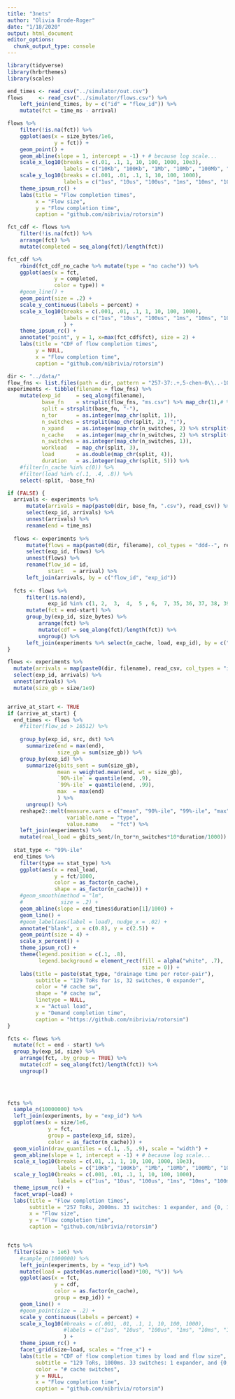 ```yaml
---
title: "3nets"
author: "Olivia Brode-Roger"
date: "1/18/2020"
output: html_document
editor_options: 
  chunk_output_type: console
---
```


```r
library(tidyverse)
library(hrbrthemes)
library(scales)
```

```r
end_times <- read_csv("../simulator/out.csv")
flows     <- read_csv("../simulator/flows.csv") %>%
    left_join(end_times, by = c("id" = "flow_id")) %>% 
    mutate(fct = time_ms - arrival)

flows %>%
    filter(!is.na(fct)) %>% 
    ggplot(aes(x = size_bytes/1e6,
               y = fct)) +
    geom_point() +
    geom_abline(slope = 1, intercept = -1) + # because log scale...
    scale_x_log10(breaks = c(.01, .1, 1, 10, 100, 1000, 10e3),
                  labels = c("10Kb", "100Kb", "1Mb", "10Mb", "100Mb", "1Gb", "10Gb")) +
    scale_y_log10(breaks = c(.001, .01, .1, 1, 10, 100, 1000),
                  labels = c("1us", "10us", "100us", "1ms", "10ms", "100ms", "1s")) +
    theme_ipsum_rc() +
    labs(title = "Flow completion times",
         x = "Flow size",
         y = "Flow completion time",
         caption = "github.com/nibrivia/rotorsim")
```

```r
fct_cdf <- flows %>% 
    filter(!is.na(fct)) %>% 
    arrange(fct) %>% 
    mutate(completed = seq_along(fct)/length(fct))

fct_cdf %>%
    rbind(fct_cdf_no_cache %>% mutate(type = "no cache")) %>% 
    ggplot(aes(x = fct,
               y = completed,
               color = type)) +
    #geom_line() +
    geom_point(size = .2) +
    scale_y_continuous(labels = percent) +
    scale_x_log10(breaks = c(.001, .01, .1, 1, 10, 100, 1000),
                  labels = c("1us", "10us", "100us", "1ms", "10ms", "100ms", "1s")
                  ) +
    theme_ipsum_rc() +
    annotate("point", y = 1, x=max(fct_cdf$fct), size = 2) +
    labs(title = "CDF of flow completion times",
         y = NULL,
         x = "Flow completion time",
         caption = "github.com/nibrivia/rotorsim")
```

```r
dir <- "../data/"
flow_fns <- list.files(path = dir, pattern = "257-37:.+,5-chen-0\\..-1000ms.csv")
experiments <- tibble(filename = flow_fns) %>%
    mutate(exp_id     = seq_along(filename),
           base_fn    = strsplit(flow_fns, "ms.csv") %>% map_chr(1),# %>% strsplit("drain-") %>% map_chr(2) ,
           split = strsplit(base_fn, "-"),
           n_tor      = as.integer(map_chr(split, 1)),
           n_switches = strsplit(map_chr(split, 2), ":"),
           n_xpand    = as.integer(map_chr(n_switches, 2) %>% strsplit(., ",") %>% map(2)),
           n_cache    = as.integer(map_chr(n_switches, 2) %>% strsplit(., ",") %>% map(1)),
           n_switches = as.integer(map_chr(n_switches, 1)),
           workload   = map_chr(split, 3),
           load       = as.double(map_chr(split, 4)),
           duration   = as.integer(map_chr(split, 5))) %>% 
    #filter(n_cache %in% c(0)) %>% 
    #filter(load %in% c(.1, .4, .8)) %>% 
    select(-split, -base_fn)

if (FALSE) {
  arrivals <- experiments %>% 
      mutate(arrivals = map(paste0(dir, base_fn, ".csv"), read_csv)) %>% 
      select(exp_id, arrivals) %>% 
      unnest(arrivals) %>% 
      rename(end = time_ms)
  
  flows <- experiments %>% 
      mutate(flows = map(paste0(dir, filename), col_types = "ddd--", read_csv)) %>% 
      select(exp_id, flows) %>% 
      unnest(flows) %>% 
      rename(flow_id = id,
             start   = arrival) %>% 
      left_join(arrivals, by = c("flow_id", "exp_id"))
  
  fcts <- flows %>% 
      filter(!is.na(end),
             exp_id %in% c(1, 2,  3,  4,  5 , 6,  7, 35, 36, 37, 38, 39, 40, 41)) %>% 
      mutate(fct = end-start) %>% 
      group_by(exp_id, size_bytes) %>% 
          arrange(fct) %>% 
          mutate(cdf = seq_along(fct)/length(fct)) %>% 
          ungroup() %>% 
      left_join(experiments %>% select(n_cache, load, exp_id), by = c("exp_id"))
}

flows <- experiments %>% 
  mutate(arrivals = map(paste0(dir, filename), read_csv, col_types = "iciidddd")) %>% 
  select(exp_id, arrivals) %>% 
  unnest(arrivals) %>% 
  mutate(size_gb = size/1e9)


arrive_at_start <- TRUE
if (arrive_at_start) {
  end_times <- flows %>%
    #filter(flow_id > 16512) %>%
    
    group_by(exp_id, src, dst) %>% 
      summarize(end = max(end),
                size_gb = sum(size_gb)) %>% 
    group_by(exp_id) %>%
      summarize(gbits_sent = sum(size_gb),
                mean = weighted.mean(end, wt = size_gb),
                `90%-ile` = quantile(end, .9),
                `99%-ile` = quantile(end, .99),
                max  = max(end)
                ) %>%
      ungroup() %>% 
    reshape2::melt(measure.vars = c("mean", "90%-ile", "99%-ile", "max"),
                   variable.name = "type",
                   value.name    = "fct") %>% 
    left_join(experiments) %>%
    mutate(real_load = gbits_sent/(n_tor*n_switches*10*duration/1000))
    
  stat_type <- "99%-ile"
  end_times %>% 
    filter(type == stat_type) %>% 
    ggplot(aes(x = real_load,
               y = fct/1000,
               color = as_factor(n_cache),
               shape = as_factor(n_cache))) +
    #geom_smooth(method = "lm",
    #            size = .2) +
    geom_abline(slope = end_times$duration[1]/1000) +
    geom_line() +
    #geom_label(aes(label = load), nudge_x = .02) +
    annotate("blank", x = c(0.8), y = c(2.5)) +
    geom_point(size = 4) +
    scale_x_percent() +
    theme_ipsum_rc() +
    theme(legend.position = c(.1, .8),
          legend.background = element_rect(fill = alpha("white", .7),
                                           size = 0)) +
    labs(title = paste(stat_type, "drainage time per rotor-pair"),
         subtitle = "129 ToRs for 1s, 32 switches, 0 expander",
         color = "# cache sw",
         shape = "# cache sw",
         linetype = NULL,
         x = "Actual load",
         y = "Demand completion time",
         caption = "https://github.com/nibrivia/rotorsim")
}
```

```r
fcts <- flows %>% 
  mutate(fct = end - start) %>% 
  group_by(exp_id, size) %>% 
    arrange(fct, .by_group = TRUE) %>% 
    mutate(cdf = seq_along(fct)/length(fct)) %>% 
    ungroup()
    
  


fcts %>%
  sample_n(10000000) %>%
  left_join(experiments, by = "exp_id") %>% 
  ggplot(aes(x = size/1e6,
             y = fct,
             group = paste(exp_id, size),
             color = as_factor(n_cache))) +
  geom_violin(draw_quantiles = c(.1, .5, .9), scale = "width") +
  geom_abline(slope = 1, intercept = -1) + # because log scale...
  scale_x_log10(breaks = c(.01, .1, 1, 10, 100, 1000, 10e3),
                labels = c("10Kb", "100Kb", "1Mb", "10Mb", "100Mb", "1Gb", "10Gb")) +
  scale_y_log10(breaks = c(.001, .01, .1, 1, 10, 100, 1000),
                labels = c("1us", "10us", "100us", "1ms", "10ms", "100ms", "1s")) +
  theme_ipsum_rc() +
  facet_wrap(~load) +
  labs(title = "Flow completion times",
       subtitle = "257 ToRs, 2000ms. 33 switches: 1 expander, and {0, 16} cache switches",
       x = "Flow size",
       y = "Flow completion time",
       caption = "github.com/nibrivia/rotorsim")


fcts %>% 
  filter(size > 1e6) %>% 
    #sample_n(1000000) %>% 
    left_join(experiments, by = "exp_id") %>% 
    mutate(load = paste0(as.numeric(load)*100, "%")) %>% 
    ggplot(aes(x = fct,
               y = cdf,
               color = as.factor(n_cache),
               group = exp_id)) +
    geom_line() +
    #geom_point(size = .2) +
    scale_y_continuous(labels = percent) +
    scale_x_log10(#breaks = c(.001, .01, .1, 1, 10, 100, 1000),
                  #labels = c("1us", "10us", "100us", "1ms", "10ms", "100ms", "1s")
                  ) +
    theme_ipsum_rc() +
    facet_grid(size~load, scales = "free_x") +
    labs(title = "CDF of flow completion times by load and flow size",
         subtitle = "129 ToRs, 1000ms. 33 switches: 1 expander, and {0, 16} cache switches",
         color = "# cache switches",
         y = NULL,
         x = "Flow completion time",
         caption = "github.com/nibrivia/rotorsim")

    
```
